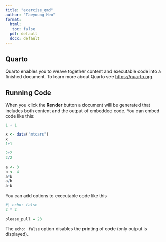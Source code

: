 ```yaml
---
title: "exercise_qmd"
author: "Taeyoung Heo"
format: 
  html:
   toc: false
  pdf: default
  docx: default
---
```


## Quarto

Quarto enables you to weave together content and executable code into a finished document. To learn more about Quarto see <https://quarto.org>.

## Running Code

When you click the **Render** button a document will be generated that includes both content and the output of embedded code. You can embed code like this:

```r
1 + 1
```

```r
x <- data("mtcars")
x
1+1
```

```r
2+2
2/2

```

```r
a <- 3
b <- 4
a*b
a/b
a-b
```

You can add options to executable code like this

```r
#| echo: false
2 * 2
```

```r
please_pull = 23
```


The `echo: false` option disables the printing of code (only output is displayed).
